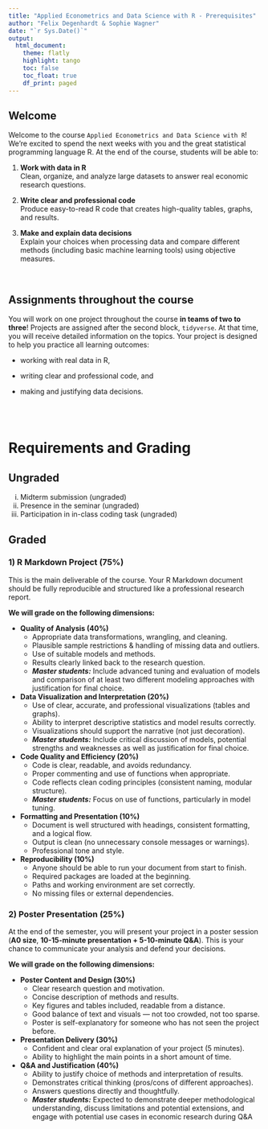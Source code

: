 ```yaml
---
title: "Applied Econometrics and Data Science with R - Prerequisites"
author: "Felix Degenhardt & Sophie Wagner"
date: "`r Sys.Date()`"
output:
  html_document:
    theme: flatly
    highlight: tango
    toc: false
    toc_float: true
    df_print: paged
---
```


## Welcome

Welcome to the course `Applied Econometrics and Data Science with R`! We're excited to spend the next weeks with you and the great statistical programming language R. At the end of the course, students will be able to:

1. **Work with data in R**  
   Clean, organize, and analyze large datasets to answer real economic research questions.

2. **Write clear and professional code**  
   Produce easy-to-read R code that creates high-quality tables, graphs, and results.

3. **Make and explain data decisions**  
   Explain your choices when processing data and compare different methods (including basic machine learning tools) using objective measures.

&nbsp;
\


## Assignments throughout the course

You will work on one project throughout the course **in teams of two to three**! Projects are assigned after the second block, `tidyverse`. At that time, you will receive detailed information on the topics. Your project is designed to help you practice all learning outcomes:

* working with real data in R,

* writing clear and professional code, and 

* making and justifying data decisions.




&nbsp;
\
&nbsp;


# Requirements and Grading
## Ungraded
 i) Midterm submission (ungraded)
 ii) Presence in the seminar (ungraded)
 iii) Participation in in-class coding task (ungraded)
 
## Graded
### 1) R Markdown Project (75%)

This is the main deliverable of the course. Your R Markdown document should be fully reproducible and structured like a professional research report.

**We will grade on the following dimensions:**

* **Quality of Analysis (40%)**
   * Appropriate data transformations, wrangling, and cleaning.
   * Plausible sample restrictions \& handling of missing data and outliers.
   * Use of suitable models and methods.
   * Results clearly linked back to the research question.
   * ***Master students:*** Include advanced tuning and evaluation of models and comparison of at least two different modeling approaches with justification for final choice.

* **Data Visualization and Interpretation (20%)**
   * Use of clear, accurate, and professional visualizations (tables and graphs).
   * Ability to interpret descriptive statistics and model results correctly.
   * Visualizations should support the narrative (not just decoration).
   * ***Master students:*** Include critical discussion of models, potential strengths and weaknesses as well as justification for final choice. 

* **Code Quality and Efficiency (20%)**
   * Code is clear, readable, and avoids redundancy.
   * Proper commenting and use of functions when appropriate.
   * Code reflects clean coding principles (consistent naming, modular structure).
   * ***Master students:*** Focus on use of functions, particularly in model tuning.

* **Formatting and Presentation (10%)**
   * Document is well structured with headings, consistent formatting, and a logical flow.
   * Output is clean (no unnecessary console messages or warnings).
   * Professional tone and style.

* **Reproducibility (10%)**
   * Anyone should be able to run your document from start to finish.
   * Required packages are loaded at the beginning.
   * Paths and working environment are set correctly.
   * No missing files or external dependencies.

### 2) Poster Presentation (25%)

At the end of the semester, you will present your project in a poster session (**A0 size**, **10-15-minute presentation + 5-10-minute Q&A**). This is your chance to communicate your analysis and defend your decisions.

**We will grade on the following dimensions:**

* **Poster Content and Design (30%)**
   * Clear research question and motivation.
   * Concise description of methods and results.
   * Key figures and tables included, readable from a distance.
   * Good balance of text and visuals — not too crowded, not too sparse.
   * Poster is self-explanatory for someone who has not seen the project before.

* **Presentation Delivery (30%)**
   * Confident and clear oral explanation of your project (5 minutes).
   * Ability to highlight the main points in a short amount of time.

* **Q&A and Justification (40%)**
   * Ability to justify choice of methods and interpretation of results.
   * Demonstrates critical thinking (pros/cons of different approaches).
   * Answers questions directly and thoughtfully.
   * ***Master students:*** Expected to demonstrate deeper methodological understanding, discuss limitations and potential extensions, and engage with potential use cases in economic research during Q&A



&nbsp;
\
&nbsp;
